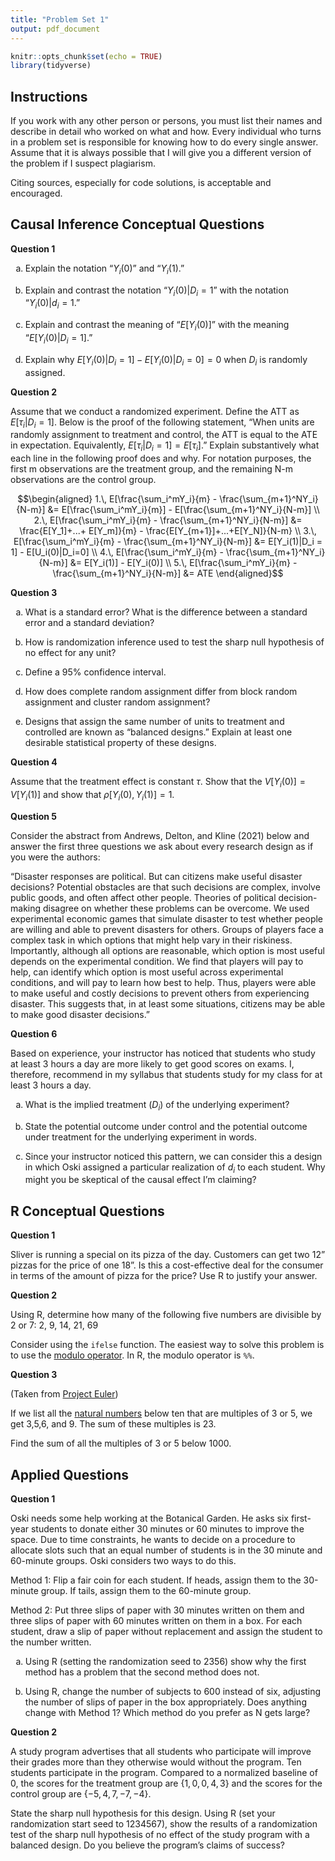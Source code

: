 ```yaml
---
title: "Problem Set 1"
output: pdf_document
---
```


```r
knitr::opts_chunk$set(echo = TRUE)
library(tidyverse)
```

## Instructions 

If you work with any other person or persons, you must list their names and describe in detail who worked on what and how. Every individual who turns in a problem set is responsible for knowing how to do every single answer. Assume that it is always possible that I will give you a different version of the problem if I suspect plagiarism. 

Citing sources, especially for code solutions, is acceptable and encouraged. 


## Causal Inference Conceptual Questions 

**Question 1** 

a. Explain the notation "$Y_i(0)$" and "$Y_i(1)$."

b. Explain and contrast the notation "$Y_i(0)|D_i = 1$" with the notation "$Y_i(0)|d_i = 1$."

c. Explain and contrast the meaning of "$E[Y_i(0)]$" with the meaning "$E[Y_i(0)|D_i = 1]$."

d. Explain why $E[Y_i(0)|D_i = 1] - E[Y_i(0)|D_i = 0] = 0$ when $D_i$ is randomly assigned. 

**Question 2** 

Assume that we conduct a randomized experiment. Define the ATT as $E[\tau_i|D_i = 1]$. Below is the proof of the following statement, "When units are randomly assignment to treatment and control, the ATT is equal to the ATE in expectation. Equivalently, $E[\tau_i|D_i = 1] = E[\tau_i]$."  Explain substantively what each line in the following proof does and why. For notation purposes, the first m observations are the treatment group, and the remaining N-m observations are the control group.

$$\begin{aligned}
1.\, E[\frac{\sum_i^mY_i}{m} - \frac{\sum_{m+1}^NY_i}{N-m}] &= E[\frac{\sum_i^mY_i}{m}] - E[\frac{\sum_{m+1}^NY_i}{N-m}] \\
2.\, E[\frac{\sum_i^mY_i}{m} - \frac{\sum_{m+1}^NY_i}{N-m}] &= \frac{E[Y_1]+...+ E[Y_m]}{m} - \frac{E[Y_{m+1}]+...+E[Y_N]}{N-m} \\
3.\, E[\frac{\sum_i^mY_i}{m} - \frac{\sum_{m+1}^NY_i}{N-m}] &= E[Y_i(1)|D_i = 1] - E[U_i(0)|D_i=0] \\
4.\, E[\frac{\sum_i^mY_i}{m} - \frac{\sum_{m+1}^NY_i}{N-m}] &= E[Y_i(1)] - E[Y_i(0)] \\
5.\, E[\frac{\sum_i^mY_i}{m} - \frac{\sum_{m+1}^NY_i}{N-m}] &= ATE
\end{aligned}$$

**Question 3**

a. What is a standard error? What is the difference between a standard error and a standard deviation? 

b. How is randomization inference used to test the sharp null hypothesis of no effect for any unit? 

c. Define a 95% confidence interval. 

d. How does complete random assignment differ from block random assignment and cluster random assignment? 

e. Designs that assign the same number of units to treatment and controlled are known as "balanced designs." Explain at least one desirable statistical property of these designs. 

**Question 4** 

Assume that the treatment effect is constant $\tau$. Show that the $V[Y_i(0)] = V[Y_i(1)]$ and show that $\rho[Y_i(0), Y_i(1)] = 1$. 

**Question 5**

Consider the abstract from Andrews, Delton, and Kline (2021) below and answer the first three questions we ask about every research design as if you were the authors: 

"Disaster responses are political. But can citizens make useful disaster decisions? Potential obstacles are that such decisions are complex, involve public goods, and often affect other people. Theories of political decision-making disagree on whether these problems can be overcome. We used experimental economic games that simulate disaster to test whether people are willing and able to prevent disasters for others. Groups of players face a complex task in which options that might help vary in their riskiness. Importantly, although all options are reasonable, which option is most useful depends on the experimental condition. We find that players will pay to help, can identify which option is most useful across experimental conditions, and will pay to learn how best to help. Thus, players were able to make useful and costly decisions to prevent others from experiencing disaster. This suggests that, in at least some situations, citizens may be able to make good disaster decisions."

**Question 6**

Based on experience, your instructor has noticed that students who study at least 3 hours a day are more likely to get good scores on exams. I, therefore, recommend in my syllabus that students study for my class for at least 3 hours a day. 

a. What is the implied treatment ($D_i$) of the underlying experiment? 

b. State the potential outcome under control and the potential outcome under treatment for the underlying experiment in words. 

c. Since your instructor noticed this pattern, we can consider this a design in which Oski assigned a particular realization of $d_i$ to each student. Why might you be skeptical of the causal effect I'm claiming? 

\pagebreak

## R Conceptual Questions 

**Question 1** 

Sliver is running a special on its pizza of the day. Customers can get two 12" pizzas for the price of one 18". Is this a cost-effective deal for the consumer in terms of the amount of pizza for the price? Use R to justify your answer. 

**Question 2** 

Using R, determine how many of the following five numbers are divisible by 2 or 7: 2, 9, 14, 21, 69

Consider using the `ifelse` function. The easiest way to solve this problem is to use the [modulo operator](https://en.wikipedia.org/wiki/Modulo_operation). In R, the modulo operator is `%%`. 

**Question 3**

(Taken from [Project Euler](https://projecteuler.net/archives))

If we list all the [natural numbers](https://en.wikipedia.org/wiki/Natural_number) below ten that are multiples of 3 or 5, we get 3,5,6, and 9. The sum of these multiples is 23. 

Find the sum of all the multiples of 3 or 5 below 1000. 

\pagebreak 

## Applied Questions 

**Question 1** 

Oski needs some help working at the Botanical Garden. He asks six first-year students to donate either 30 minutes or 60 minutes to improve the space. Due to time constraints, he wants to decide on a procedure to allocate slots such that an equal number of students is in the 30 minute and 60-minute groups. Oski considers two ways to do this. 

Method 1: Flip a fair coin for each student. If heads, assign them to the 30-minute group. If tails, assign them to the 60-minute group. 

Method 2: Put three slips of paper with 30 minutes written on them and three slips of paper with 60 minutes written on them in a box. For each student, draw a slip of paper without replacement and assign the student to the number written. 


a. Using R (setting the randomization seed to 2356) show why the first method has a problem that the second method does not. 

b. Using R, change the number of subjects to 600 instead of six, adjusting the number of slips of paper in the box appropriately. Does anything change with Method 1? Which method do you prefer as N gets large? 


**Question 2** 

A study program advertises that all students who participate will improve their grades more than they otherwise would without the program. Ten students participate in the program. Compared to a normalized baseline of 0, the scores for the treatment group are $\{1,0,0,4,3\}$ and the scores for the control group are $\{-5,4,7, -7, -4\}$. 

State the sharp null hypothesis for this design. Using R (set your randomization start seed to 1234567), show the results of a randomization test of the sharp null hypothesis of no effect of the study program with a balanced design. Do you believe the program's claims of success? 

